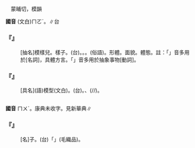 
=={{ruby|模|ㄇㄨˊ}}==

　蒙晡切，模韻

'''國音''' (文白)<rt>ㄇㄛˊ</rt>。{{ruby|(語)|ㄇㄨˊ}}∥台

    

==='''『{{ruby|模|ㄇㄨˊ}}{{ruby|樣|ㄧㄤˋ}}』'''===
: [抽名]模樣兒。樣子。(台){{ruby|模|ㆠㆦˊ}}{{ruby|樣|ㄧㆧ˫/ㄧㆫ˫}}。{{ruby|容|ㄧㆲˊ}}{{ruby|貌|ㄇㄠ˫}}。{{ruby|形|ㄏㄧㄥˊ}}{{ruby|狀|ㄗㆲ˫}}。{{ruby|樣|ㄧㆧ˫/ㄧㆫ˫}}{{ruby|相|ㄒㄧㆧ˪/ㄒㄧㆫ˪}}(俗語)。形體。面貌。體態。註：「{{ruby|模|ㄇㄨˊ}}」音多用於[名詞]，具體方言。「{{ruby|模|ㄇㄛˊ}}」音多用於抽象事物[動詞]。
    

==='''『{{ruby|模|ㄇㄨˊ}}{{ruby|子|·ㄗˇ}}』'''===
: [具名](語)模型(文白)。(台){{ruby|模|ㆠㆦˊ}}。{{ruby|印|ㄧㄣ˪}}{{ruby|龜|ㄍㄨ}}{{ruby|粿|ㄍㄨㆤˋ/ㄍㆤˋ}}、{{ruby|鑄|ㄗㄨ˪}}{{ruby|金|ㄍㄧㆬ}}{{ruby|屬|ㄒㄧㆦㆶ ͘}}{{ruby|器|ㄎㄧ˪}}{{ruby|具|ㄍㄨ˫}}{{ruby|丌|ㆤ}}{{ruby|型|ㄏㄧㄥˊ}}(/{{ruby|母|ㆠㄨˋ/ㆠㄜˋ}}{{ruby|型|ㄏㄧㄥˊ}}/{{ruby|模|ㆠㆦˊ}})。
    

=={{ruby|<mark>&#xf9346;</mark>|ㄇㄨˊ}}==



'''國音''' <rt>ㄇㄨˊ</rt>。康典未收字。見新華典∥

    

==='''『{{ruby|<mark>&#xf9346;</mark>|ㄇㄨˊ}}』'''===
: [名]{{ruby|<mark>&#xf9346;</mark>|ㄇㄨˊ}}子。(台){{ruby|西|ㄙㆤ}}{{ruby|藏|ㄗㆲ˫}}{{ruby|地|ㄉㄨㆤ˫/ㄉㆤ˫}}{{ruby|方|ㄏㆭ}}{{ruby|出|ㄘㄨㆵ}}{{ruby|產|ㄙㄢˋ}}{{ruby|丌|ㆤ}}{{ruby|一|ㄐㄧㆵ ͘}}{{ruby|種|ㄐㄧㆲˋ}}「{{ruby|氆|ㄆㄨˋ}}{{ruby|氌|ㄌㆦˋ}}」(毛織品)。
    
